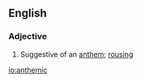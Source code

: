 ==English==

===Adjective===
{{en-adj}}

# {{context|music|lang=en}} Suggestive of an [[anthem]]; [[rousing]]

[[io:anthemic]]